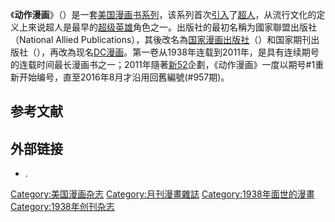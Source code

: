{{Distinguish|动作 (漫画)}}
{{unreferenced|time=2018-01-27T06:19:56+00:00}}
{{Infobox comic book title <!--Wikipedia:WikiProject Comics-->
|image = Action Comics 1.jpg
|caption = 《动作漫画》#1（1938年6月），[[超人|超人]]登场。<br>封面图片由[[乔·舒斯特|乔·舒斯特]]绘。
|schedule = '''	月刊：'''<br>#1-600、#643-904<br>'''周刊：'''<br>#601-642
|ongoing = y
|Anthology = y
|Superhero = y
|publisher = [[DC漫画|DC漫画]]
|date = '''（第一卷）'''<br>1938年6月～2011年10月<br>2016年8月至今<br>'''（第二卷）'''<br>2011年11月～2016年7月
|startmo = 
|startyr = 1938
|endmo = 
|endyr = 
|main_char_team = [[超人|超人]]
|writers = {{List collapsed|'''第一卷'''：<br>[[卡里·贝茨|卡里·贝茨]], [[Robert_Bernstein_(comics)|Robert Bernstein]], [[Otto_Binder|Otto Binder]], [[Kurt_Busiek|Kurt Busiek]], [[John_Byrne_(comics)|John Byrne]], Don Cameron, Jerry Coleman, [[Paul_Cornell|Paul Cornell]], [[Richard_Donner|Richard Donner]], [[Gerry_Conway|Gerry Conway]], [[Robert_Loren_Fleming|Robert Loren Fleming]], [[Keith_Giffen|Keith Giffen]], [[Marc_Guggenheim|Marc Guggenheim]], [[Geoff_Johns|Geoff Johns]], [[Paul_Kupperberg|Paul Kupperberg]], [[Jean-Marc_Lofficier|Jean-Marc Lofficier]], Randy Lofficier, [[Elliot_S._Maggin|Elliot S. Maggin]], [[Alan_Moore|Alan Moore]], [[Martin_Pasko|Martin Pasko]], [[George_Pérez|George Pérez]], [[Greg_Rucka|Greg Rucka]], [[Jim_Shooter|Jim Shooter]], [[Jerry_Siegel|Jerry Siegel]], [[Gail_Simone|Gail Simone]], [[Roger_Stern|Roger Stern]], [[Len_Wein|Len Wein]], [[Marv_Wolfman|Marv Wolfman]]<br>'''第二卷'''：<br>[[Andy_Diggle|Andy Diggle]], [[Scott_Lobdell|Scott Lobdell]], [[Grant_Morrison|Grant Morrison]], [[Greg_Pak|Greg Pak]]}}
|artists = 
|pencillers = {{List collapsed|'''第一卷'''：<br>[[Arthur_Adams_(comics)|Arthur Adams]], [[Neal_Adams|Neal Adams]], [[Ross_Andru|Ross Andru]], [[Ed_Benes|Ed Benes]],[[Wayne_Boring|Wayne Boring]], [[John_Byrne_(comics)|John Byrne]], [[Keith_Giffen|Keith Giffen]], [[Dick_Giordano|Dick Giordano]], [[Jackson_Guice|Jackson Guice]], [[Carmine_Infantino|Carmine Infantino]], [[Gil_Kane|Gil Kane]], [[Adam_Kubert|Adam Kubert]], [[Greg_Land|Greg Land]], [[Bob_McLeod_(comics)|Bob McLeod]], [[Mort_Meskin|Mort Meskin]], [[Mike_Mignola|Mike Mignola]], [[Jim_Mooney|Jim Mooney]], [[George_Pérez|George Pérez]], [[Al_Plastino|Al Plastino]], [[Kurt_Schaffenberger|Kurt Schaffenberger]], [[Joe_Shuster|Joe Shuster]], [[Curt_Swan|Curt Swan]]<br>'''第二卷'''：<br>[[Brent_Anderson|Brent Anderson]], [[Tony_Daniel|Tony Daniel]], [[Gene_Ha|Gene Ha]], [[Andy_Kubert|Andy Kubert]], [[Aaron_Kuder|Aaron Kuder]], [[Rags_Morales|Rags Morales]]}}
|inkers = {{List collapsed|'''第一卷'''：<br>[[Murphy_Anderson|Murphy Anderson]], [[Brett_Breeding|Brett Breeding]], [[Frank_Chiaramonte|Frank Chiaramonte]], Dick Giordano, Gil Kane, Bob McLeod, Jim Mooney, [[Bob_Oksner|Bob Oksner]], [[Denis_Rodier|Denis Rodier]], [[Leonard_Starr|Leonard Starr]], [[Ty_Templeton|Ty Templeton]]<br>'''第二卷'''：<br>Rick Bryant, John Dell, Jesse Delperdang}}
|letterers = 
|colorists = 
|creative_team_month = 
|creative_team_year = 
|creators =
|TPB = Superman Chronicles Vol 1
|ISBN = 1-4012-0764-2
|TPB1 = Superman Chronicles Vol 2
|ISBN1 = 1-4012-1215-8
|TPB2 = Superman in the Forties
|ISBN2 = 1-4012-0457-0
|TPB3 = Archives Vol 1
|ISBN3 = 1-5638-9335-5
|TPB4 = Archives Vol 2
|ISBN4 = 1-5638-9426-2
|TPB5 = Archives Vol 3
|ISBN5 = 1-5638-9710-5
|TPB6 = Archives Vol 4
|ISBN6 = 1-4012-0408-2
|TPB7 = Archives Vol 5
|ISBN7 = 1-4012-1188-7
|subcat = Superman
|sort = Action Comics
}}
《'''动作漫画'''》（{{lang-en|''Action Comics''}}）是一套[[美国漫画书|美国漫画书]][[进行系列|系列]]，该系列首次[[首次亮相|引入]]了[[超人|超人]]，从流行文化的定义上來说超人是最早的[[超级英雄|超级英雄]]角色之一。出版社的最初名稱为國家聯盟出版社（National Allied Publications），其後改名為[[国家漫画出版社|国家漫画出版社]]（{{lang-en|National Comics Publications}}）和国家期刊出版社（{{lang-en|National Periodical Publications}}），再改為现名[[DC漫画|DC漫画]]。第一卷从1938年连载到2011年，是具有连续期号的连载时间最长漫画书之一；2011年隨著[[新52|新52]]企劃，《动作漫画》一度以期号#1重新开始编号，直至2016年8月才沿用回舊編號(#957期)。

==参考文献==
{{reflist}}

==外部链接==
*{{comicbookdb|type=title|id=34|title=''Action Comics''}}.

{{超人|state=collapsed}}

{{DEFAULTSORT:Action Comics}}
[[Category:美国漫画杂志|Category:美国漫画杂志]]
[[Category:月刊漫畫雜誌|Category:月刊漫畫雜誌]]
[[Category:1938年面世的漫畫|Category:1938年面世的漫畫]]
[[Category:1938年创刊杂志|Category:1938年创刊杂志]]